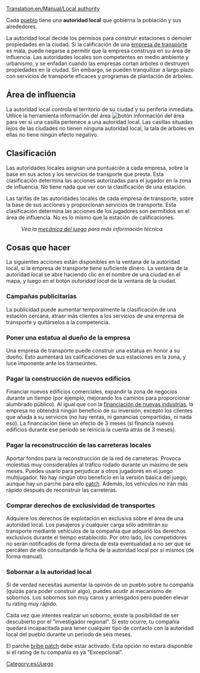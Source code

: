 [[Translation:en/Manual/Local authority]]
{{es/Traducción|Local authority|99}}

Cada [[es/Manual/Pueblo|pueblo]] tiene una '''autoridad local''' que gobierna la población y sus alrededores.

La autoridad local decide los permisos para construir estaciones o demoler propiedades en la ciudad. Si la calificación de una [[es/Manual/Empresa de transporte|empresa de transporte]] es mala, puede negarse a permitir que la empresa construya en su área de influencia. Las autoridades locales son competentes en medio ambiente y urbanismo, y se enfadan cuando las empresas cortan árboles o destruyen propiedades en la ciudad. Sin embargo, se pueden tranquilizar a largo plazo con servicios de transporte eficaces y programas de plantación de árboles.

==Área de influencia==
La autoridad local controla el territorio de su ciudad y su periferia inmediata. Utilice la herramienta información del área [[File:en/Manual html 51cda05b.png|botón información del área]] para ver si una casilla pertenece a una autoridad local. Las casillas situadas lejos de las ciudades no tienen ninguna autoridad local, la tala de árboles en ellas no tiene ningún efecto negativo.

==Clasificación==
Las autoridades locales asignan una puntuación a cada empresa, sobre la base en sus actos y los servicios de transporte que presta. Esta clasificación determina las acciones autorizadas para el jugador en la zona de influencia. No tiene nada que ver con la clasificación de una estación.

Las tarifas de las autoridades locales de cada empresa de transporte, sobre la base de sus acciones y proporcionan servicios de transporte. Esta clasificación determina las acciones de los jugadores son permitidos en el área de influencia. No es lo mismo que la estación de calificaciones.
:''Vea la [[es/Manual/Game Mechanics/Main Page#Calificación de la autoridad local|mecánica del juego]] para más información técnica.''

==Cosas que hacer==
La siguientes acciones están disponibles en la ventana de la autoridad local, si la empresa de transporte tiene suficiente dinero. La ventana de la autoridad local se abre haciendo clic en el nombre de una ciudad en el mapa, y luego en el botón ''autoridad local'' de la ventana de la ciudad.

===Campañas publicitarias===
La publicidad puede aumentar temporalmente la clasificación de una estación cercana, atraer más clientes a los servicios de una empresa de transporte y quitárselos a la competencia.

===Poner una estatua al dueño de la empresa===
Una empresa de transporte puede construir una estatua en honor a su dueño. Esto aumentará las calificaciones de sus estaciones en la zona, y luce imponente ante los transeúntes.

===Pagar la construcción de nuevos edificios===
Financiar nuevos edificios comerciales, expandir la zona de negocios durante un tiempo (por ejemplo, mejorando los caminos para proporcionar alumbrado público). Al igual que con la [[es/Manual/Industrias#Prospección de nuevas industrias|financiación de nuevas industrias]], la empresa no obtendrá ningún beneficio de su inversión, excepto los clientes que añada a su servicios (no hay rentas, ni ganancias compartidas, ni nada eso). La financiación tiene un efecto de 3 meses (si financia nuevos edificios durante ese período se reinicia la cuenta atrás de 3 meses).

===Pagar la reconstrucción de las carreteras locales===
{{es/Para hacer| Pendiente de revisar traducción y añadir crear páginas vinculadas en español}}
Aportar fondos para la reconstrucción de la red de carreteras. Provoca molestias muy considerables al tráfico rodado durante un máximo de seis meses. Puedes usarlo para perjudicar a otros jugadores en el juego multijugador. No hay ningún otro beneficio en la versión básica del juego, aunque hay un parche para ello [[en/Archive/Manual/Settings/Remove absurd road-elements during the road construction|patch]]. Además, los vehículos no irán más rápido después de reconstruir las carreteras.

===Comprar derechos de exclusividad de transportes===
Adquiere los derechos de explotación en exclusiva sobre el área de una autoridad local. Los pasajeros y cualquier carga sólo admitirán su transporte mediante vehículos de la compañía que adquirió los derechos exclusivos durante el tiempo establecido. Por otro lado, los competidores no serán notificados de forma directa de esta eventualidad a no ser que se percáten de ello consultando la ficha de la autoridad local por sí mismos (de forma manual).

===Sobornar a la autoridad local===
Si de verdad necesitas aumentar la opinión de un pueblo sobre tu compañía (quizás para poder construir algo), puedes acudir al mecanismo de sobornos. Los sobornos son muy caros y arriesgados pero pueden elevar tu rating muy rápido.

Cada vez que intentes realizar un soborno, existe la posibilidad de ser descubierto por el "investigador regional". Si esto ocurre, tu compañía quedará incapacitada para tener cualquier tipo de contacto con la autoridad local del pueblo durante un periodo de seis meses.

El parche [[en/Archive/Manual/Settings/Bribe authority|bribe patch]] debe estar activado. Esta opción no estará disponible si el rating de tu compañía es ya "Excepcional".

[[Category:es/Juego]]